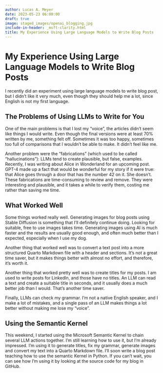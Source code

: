 ```yaml
---
author: Lucas A. Meyer
date: 2023-05-23 06:00:00
draft: true
image: staged_images/openai_blogging.jpg
include-in-header: _msft-clarity.html
title: My Experience Using Large Language Models to Write Blog Posts
---
```

# My Experience Using Large Language Models to Write Blog Posts

I recently did an experiment using large language models to write blog post, but I didn't like it very much, even though they should help me a lot, since English is not my first language.

## The Problems of Using LLMs to Write for You

One of the main problems is that I lost my "voice", the articles didn't seem like things I would write. Even though the final versions were at least 70% written by me, something felt off. Sometimes it was too happy, sometimes too full of comparisons that I wouldn't be able to make. It didn't feel like me.

Another problem were the "fabrications" (which used to be called "hallucinations"): LLMs tend to create plausible, but false, examples. Recently, I was writing about Alice in Wonderland for an upcoming post. GPT-4 made up a fact that would be wonderful for my story if it were true: that Alice goes through a door that has the number 42 on it. She doesn't. These fabrications are time-consuming to review and remove.
They were interesting and plausible, and it takes a while to verify them, costing me rather than saving me time.

## What Worked Well

Some things worked really well. Generating images for blog posts using Stable Diffusion is something that I'll definitely continue doing. Looking for suitable, free to use images takes time. Generating images using AI is much faster and the results are usually good enough, and often much better than I expected, especially when I use my dog.

Another thing that worked well was to convert a text post into a more structured Quarto Markdown file with a header and sections. It's not a great time saver, but it makes things better with almost no effort, and therefore, it's worth it.

Another thing that worked pretty well was to create titles for my posts. I am used to write posts for LinkedIn, and those have no titles. An LLM can read a text and create a suitable title in seconds, and it usually does a much better job than I would. That's another time saver.

Finally, LLMs can check my grammar. I'm not a native English speaker, and I make a lot of mistakes, and a single pass of an LLM makes things a lot better without making me lose my "voice".

## Using the Semantic Kernel

This weekend, I started using the Microsoft Semantic Kernel to chain several LLM actions together. I'm still learning how to use it, but I'm already impressed. I'm using it to generate titles, fix my grammar, generate images and convert my text into a Quarto Markdown file. I'll soon write a blog post teaching how to use the semantic Kernel in Python. If you can't wait, you can see how I'm using it by looking at the source code for my blog in GitHub.

